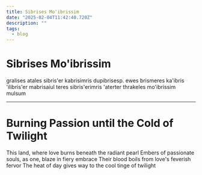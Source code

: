 ```yaml
---
title: Sibrises Mo'ibrissim
date: "2025-02-04T11:42:40.720Z"
description: ""
tags:
  - blog
---
```


# Sibrises Mo'ibrissim

gralises atales sibris'er kabrisimris dupibrisesp. ewes brismeres ka'ibris
'ilibris'er mabrisaiul teres sibris'erimris 'aterter thrakeles mo'ibrissim
mulsum

***

# Burning Passion until the Cold of Twilight

This land, where love burns beneath the radiant pearl Embers of passionate
souls, as one, blaze in fiery embrace Their blood boils from love's feverish
fervor The heat of day gives way to the cool tinge of twilight
